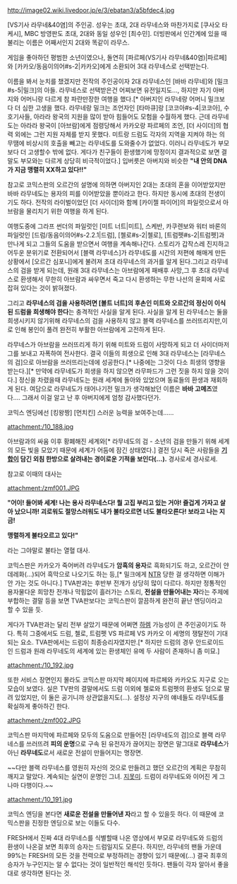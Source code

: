 http://image02.wiki.livedoor.jp/e/3/ebatan3/a5bfdec4.jpg

[VS기사 라무네&40염]의 주인공. 성우는 초대, 2대 라무네스와 마찬가지로 [쿠사오 타케시], MBC 방영판도 초대, 2대와 동일 성우인 [최수민]. 더빙판에서 인간계에 있을 때 불리는 이름은 어째서인지 2대와 똑같이 라무스.

게임을 좋아하던 평범한 소년이였으나, 돌연히 [파르페(VS기사 라무네&40염)|파르페]와 [카카오/동음이의어#s-2|카카오]에게 소환되어 3대 라무네스로 선택받는다.

이름을 봐서 눈치를 챘겠지만 전작의 주인공이자 2대 라무네스인 [바바 라무네]와 [밀크#s-5|밀크]의 아들. 라무네스로 선택받은건 어찌보면 유전일지도..., 하지만 자기 아버지와 어머니랑 다르게 참 파란만장한 여행을 했다.[* 아버지인 라무네랑 어머니 밀크보다 더 심한 고생을 했다. 라무네랑 밀크는 조언자인 [타마큐]랑 [코코아#s-4|코코아], 수호기사들, 아라라 왕국의 지원을 많이 받아 힘들어도 모험을 수월하게 했다. 근데 라무네도는 아라라 왕국이 [아브람]에게 점령당해서 카카오랑 파르페의 조언, [더 사이더]의 협력 외에는 그런 지원 자체를 받지 못했다. 미트랑 드럼도 각자의 지역을 지켜야 하는 의무땜에 비상시의 호출을 빼고는 라무네도를 도와줄수가 없었다. 이러니 라무네도가 부모보다 더 고생할수 밖에 없다. 게다가 친구들이 환생했기에 망정이지 결과적으로 보면 결말도 부모와는 다르게 상당히 비극적이었다.] 입버릇은 아버지와 비슷한 '''"내 안의 DNA가 지금 맹렬히 XX하고 있다!!"'''

참고로 코믹스판의 오르간의 설명에 의하면 아버지인 2대는 초대의 혼을 이어받았지만 바바 라무네도는 용자의 피를 이어받았을 뿐이라고 한다. 하지만 동시에 초대의 전생이기도 하다. 전작의 라이벌이었던 [더 사이더]와 함께 [카이젤 파이어]의 파일럿으로서 아브람을 물리치기 위한 여행을 하게 된다.

여행도중에 그라프 썬더의 파일럿인 [미트 너트|미트], 스케반, 카쿠렌보와 워터 바론의 파일럿인 [드럼/동음이의어#s-2.2.1|드럼], [첼로#s-2|첼로], [트럼펫#s-2|트럼펫]과 만나게 되고 그들의 도움을 받으면서 여행을 계속해나간다. 스토리가 갑작스레 진지하고 어두운 분위기로 전환되어서 [블랙 라무네스]가 라무네도를 시간의 저편에 해매게 만든 상황에서 [오르간 심포니]에게 불려져 초대 라무네스의 과거를 알게 된다.그리고 라무네스의 검을 받게 되는데, 원래 3대 라무네스는 아브람에게 패배후 사망,그 후 초대 라무네스로 환생해서 무한히 아브람과 싸우면서 죽고 다시 환생하는 무한 나선의 윤회에 사로잡혀 있다는 것이 밝혀졌다.  

그리고 '''라무네스의 검을 사용하려면 [볼트 너트]의 후손인 미트와 오르간의 정신이 이식된 드럼을 희생해야 한다'''는 충격적인 사실을 알게 된다. 사실을 알게 된 라무네스는 둘을 희생시키지 않기위해 라무네스의 검을 사용하지 않고 블랙 라무네스를 쓰러뜨리지만,이로 인해 봉인이 풀려 완전히 부활한 아브람에게 고전하게 된다.

라무네스가 아브람을 쓰러뜨리게 하기 위해 미트와 드럼이 사망하게 되고 더 사이더마저 그를 보내고 자폭하여 전사한다. 결국 이들의 희생으로 인해 3대 라무네스는 [라무네스의 검]으로 아브람을 쓰러뜨리는데에 성공한다.[* 나중에는 그것이 다소 희생의 영향을 받는다.][* 만약에 라무네도가 희생을 하지 않으면 라무파드가 그런 짓을 하지 않을 것이다.] 정신을 차렸을때 라무네도는 원래 세계에 돌아와 있었으며 동료들의 환생과 재회하게 된다. 여담으로 라무네도가 태어나기전 밀크가 생각해놨던 이름은 '''바바 고메즈'''였다…. 그래서 이걸 알고 난 후 아버지에게 엄청 감사했다던가.


코믹스 엔딩에선 [킹왕짱] [먼치킨] 스러운 능력을 보여주는데......

attachment:/10_188.jpg

아브람과의 싸움 이후 황폐해진 세계와[* 라무네도의 검 - 소년의 검을 만들기 위해 세계의 모든 빛을 모았기 때문에 세계가 어둠에 잠긴 상태였다.] 결전 당시 죽은 사람들을 '''[[기합]]이 담긴 외침 한방으로 살려내는 경이로운 기적을 보인다(…).''' 경사로세 경사로세.


참고로 이때의 대사는 

attachment:/zmf001.JPG


'''"어이! 들어봐 세계! 나는 용사 라무네스다! 뭘 고집 부리고 있는 거야! 즐겁게 가자고 살아 났으니까! 괴로워도 절망스러워도 내가 불타오르면 너도 불타오른다! 보라고 나는 지금!''' 

'''맹렬하게 불타오르고 있다!"'''


라는 그야말로 불타는 열혈 대사.


코믹스판은 카카오가 죽어버려 라무네도가 '''암흑의 용자'''로 흑화되기도 하고, 오르간이 얀데레화(…)되어 흑막으로 나오기도 하는 등,[* 밀크에게 [[NTR]] 당한 걸 생각하면 이해가 안 가는 것도 아니다.] TVA판과는 후반부 전개가 상당히 많이 다르다. 하지만 정통적인 용자물다운 희망찬 전개나 막힘없이 흘러가는 스토리, '''전설을 만들어내는 자'''라는 주제에 부합하는 결말 등을 보면 TVA판보다는 코믹스판이 깔끔하게 완전히 끝난 엔딩이라고 할 수 있을 듯.

게다가 TVA판과는 달리 전부 살았기 때문에 어쩌면 [[하렘]] 가능성이 큰 주인공이기도 하다. 특히 그중에서도 드럼, 첼로, 트럼펫 VS 파르페 VS 카카오 이 세명의 쟁탈전이 기대되는 요소. TVA판에서는 드럼이 최종승리자였지만.[* 하지만 드럼의 경우 안드로이드인 드럼과 원래 라무네도의 세계에 있는 환생체인 유메 두 사람이 존재하니 좀 미묘.] 

attachment:/10_192.jpg

또한 서비스 장면인지 몰라도 코믹스판 마지막 페이지에 파르페와 카카오도 지구로 오는 모습이 보였다. 실은 TV판의 결말에서도 드럼 이외에 첼로와 트럼펫의 환생도 덤으로 딸려 있었지만, 이 둘은 공기니까 상관없을지도(…). 설정상 지구의 얘네들도 라무네도를 확실하게 좋아하긴 한다.

attachment:/zmf002.JPG

코믹스판 마지막에 파르페와 모두의 도움으로 만들어진 [라무네도의 검]으로 블랙 라무네스를 쓰러뜨려 '''피의 운명'''으로 구속 된 유전자가 끊어지는 장면은 말그대로 '''라무네스'''가 아닌 '''라무네도'''로서 새로운 전설이 만들어지는 명장면. 

~~다만 블랙 라무네스를 영원히 자신의 것으로 만들려고 했던 오르간의 계획은 무참히 깨지고 말았다. 계속되는 실연이 운명인 그녀. [[지못미]]. 드럼이 라무네도와 이어진 게 그나마 다행이다.~~

attachment:/10_191.jpg

코믹스 엔딩을 본다면 '''새로운 전설을 만들어낸 자'''라고 할 수 있을듯 하다. 이 때문에 코믹스판을 진정한 엔딩으로 보는 이들도 다수.

FRESH에서 진짜 4대 라무네스를 식별할때 나온 영상에서 부모로 라무네도와 드럼의 환생이 나온걸 보면 최후의 승자는 드럼일지도 모른다. 하지만, 라무네의 팬들 가운데 99%는 FRESH의 모든 것을 전력으로 부정하려는 경향이 있기 때문에(…) 결국 최후의 승자가 누구인지는 알 수 없다는 것이 일반적인 해석인 듯하다. 팬들이 각자 알아서 좋을 대로 생각하면 된다는 것.
